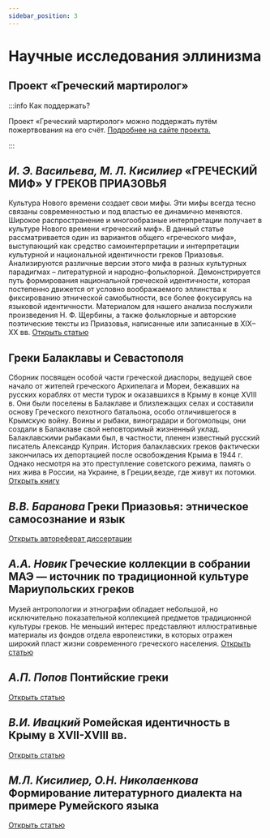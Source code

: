 ```yaml
---
sidebar_position: 3
---
```


# Научные исследования эллинизма


## Проект «Греческий мартиролог»


<Home />


:::info Как поддержать?

Проект «Греческий мартиролог» можно поддержать путём пожертвования на его счёт. [Подробнее на сайте проекта.](http://www.greek-martirolog.ru/support_project.php)

:::

## *И. Э. Васильева, М. Л. Кисилиер* «ГРЕЧЕСКИЙ МИФ» У ГРЕКОВ ПРИАЗОВЬЯ 
Культура Нового времени создает свои мифы. Эти мифы всегда тесно связаны  современностью и под властью ее динамично меняются. Широкое распространение и многообразные интерпретации получает в культуре Нового времени «греческий миф». В данный статье рассматривается один из вариантов общего «греческого мифа», выступающий как средство самоинтерпретации и интерпретации культурной и национальной идентичности греков Приазовья. Анализируются различные версии этого мифа в разных культурных парадигмах – литературной и народно-фольклорной. Демонстрируется путь формирования национальной греческой идентичности, которая постепенно движется от условно воображаемого эллинства к фиксированию этнической самобытности, все более фокусируясь на языковой идентичности. Материалом для нашего анализа послужили произведения Н. Ф. Щербины, а также фольклорные и авторские поэтические тексты из Приазовья, написанные или записанные в XIX–XX вв. 
<a className="button button--primary button--lg" href="http://doi.org/10.30842/ielcp230690152221"> Открыть статью  </a>

## Греки Балаклавы и Севастополя
Сборник посвящен особой части греческой диаспоры, ведущей свое начало от жителей греческого 
Архипелага и Мореи, бежавших на русских кораблях от мести турок и оказавшихся в Крыму в конце XVIII в. Они были поселены в Балаклаве и близлежащих селах и составили основу Греческого пехотного батальона, особо отличившегося в Крымскую войну. Воины и рыбаки, виноградари и богомольцы, они создали в Балаклаве свой неповторимый жизненный уклад. Балаклавскими рыбаками был, в частности, пленен известный русский писатель Александр  Куприн.  История  балаклавских  греков  фактически закончилась их депортацией после освобождения Крыма в  1944 г.  Однако  несмотря  на  это  преступление  советского режима, память о них жива в России, на Украине, в Греции,везде, где живут их потомки.
<a className="button button--primary button--lg" href="https://pnzguru-my.sharepoint.com/:b:/g/personal/i_miltykh_pnzgu_ru/EdThWxbOqIxBpaaxuN6RUVABbWxSYK5N2iV8UYRcKzbbdg?e=5a3YQL"> Открыть книгу  </a>

## *В.В. Баранова* Греки Приазовья: этническое самосознание и язык 
<a className="button button--primary button--lg" href="https://pnzguru-my.sharepoint.com/:b:/g/personal/i_miltykh_pnzgu_ru/EYtAyTrEnyFEuZz25nZzvwUBHIli4x1h1dbVAl-x8rfsoA?e=zMge4c"> Открыть автореферат диссертации  </a>

## *А.А. Новик* Греческие коллекции в собрании МАЭ — источник по традиционной культуре Мариупольских греков 
Музей антропологии и этнографии обладает небольшой, но исключительно показательной коллекцией 
предметов традиционной культуры греков. Не меньший интерес представляют иллюстративные материалы из фондов отдела европеистики, в которых отражен широкий пласт жизни современного греческого населения.
<a className="button button--primary button--lg" href="https://pnzguru-my.sharepoint.com/:b:/g/personal/i_miltykh_pnzgu_ru/EU4NVSn1l8BLtChU4a29xzUBHX2aR1i0WZ8MNHOwVD1eTg?e=NHeW7r"> Открыть статью  </a>

## *А.П. Попов* Понтийские греки 
<a className="button button--primary button--lg" href="https://pnzguru-my.sharepoint.com/:b:/g/personal/i_miltykh_pnzgu_ru/EZFlFVRIMvlMssLIo4dxX_4BxXDW-EcPWiJ_PqcKEsMcAg?e=sE5rZi"> Открыть статью  </a>

## *В.И. Ивацкий* Ромейская идентичность в Крыму в XVII-XVIII вв. 
<a className="button button--primary button--lg" href="https://pnzguru-my.sharepoint.com/:b:/g/personal/i_miltykh_pnzgu_ru/EZorYoGIpn1DpYJgEaJeW4YBnfAJriJ6SczxCUKJyjrVbw?e=aTBBEn"> Открыть статью  </a>

## *М.Л. Кисилиер, О.Н. Николаенкова* Формирование литературного диалекта на примере Румейского языка 
<a className="button button--primary button--lg" href="https://pnzguru-my.sharepoint.com/:b:/g/personal/i_miltykh_pnzgu_ru/ETf_zY12c0lNi4SHKc8_xswBgumr1KezGJWCxovl1Qhy2A?e=naPbks"> Открыть статью  </a>